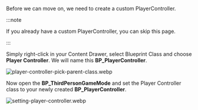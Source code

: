 Before we can move on, we need to create a custom PlayerController.

:::note

If you already have a custom PlayerController, you can skip this page.

:::

Simply right-click in your Content Drawer, select Blueprint Class and choose **Player Controller**. We will name this **BP_PlayerController**.

![player-controller-pick-parent-class.webp](/img/player-controller-pick-parent-class.webp)

Now open the **BP_ThirdPersonGameMode** and set the Player Controller class to your newly created **BP_PlayerController**.

![setting-player-controller.webp](/img/setting-player-controller.webp)